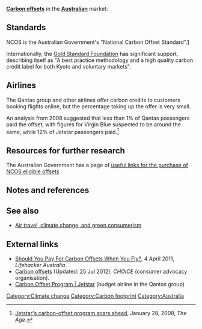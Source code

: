 '''[[Carbon offsets]]''' in the '''[[Australia]]n''' market:

== Standards ==

NCOS is the Australian Government's "National Carbon Offset Standard".[http://www.climatechange.gov.au/ncos]

Internationally, the [http://www.cdmgoldstandard.org/ Gold Standard Foundation] has significant support, describing itself as "A best practice methodology and a high quality carbon credit label for both Kyoto and voluntary markets".

== Airlines ==

The Qantas group and other airlines offer carbon credits to customers booking flights online, but the percentage taking up the offer is very small.

An analysis from 2008 suggested that less than 1% of Qantas passengers paid the offset, with figures for Virgin Blue suspected to be around the same, while 12% of Jetstar passengers paid.<ref>[http://www.theage.com.au/business/jetstars-carbonoffset-program-soars-ahead-20080127-1ogg.html Jetstar's carbon-offset program soars ahead], January 28, 2008, ''The Age''.</ref>

== Resources for further research ==

The Australian Government has a page of [http://www.climatechange.gov.au/government/initiatives/low-carbon-australia/ncos-carbon-neutral-program/ncos-eligible-offset-links.aspx useful links for the purchase of NCOS eligible offsets] 

== Notes and references ==
{{reflist}}

== See also ==

* [[Air travel, climate change, and green consumerism]]

== External links ==

* [http://www.lifehacker.com.au/2011/04/should-you-pay-for-carbon-offsets-when-you-fly/ Should You Pay For Carbon Offsets When You Fly?], 4 April 2011, ''Lifehacker Australia''.
* [http://www.choice.com.au/reviews-and-tests/household/energy-and-water/saving-energy/carbon-offsets.aspx Carbon offsets] (Updated: 25 Jul 2012). ''CHOICE'' (consumer advocacy organisation).
* [http://www.jetstar.com/au/en/what-we-offer/carbon-offset Carbon Offset Program | Jetstar] (budget airline in the Qantas group)

{{stub}}


[[Category:Climate change]]
[[Category:Carbon footprint]]
[[Category:Australia]]